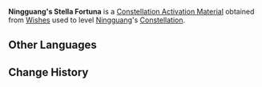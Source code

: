 {{Item Infobox
|id           = 001127
|image        = Item Stella Fortuna (4 Star).png
|type         = Constellation Activation Materials
|group        = Stella Fortuna
|rarity       = 4
|description  = [[Ningguang]]'s Constellation Activation Material
|source1      = [[Wishes]]
|source2      = [[Paimon's Bargains]]
}}
'''Ningguang's Stella Fortuna''' is a [[Constellation Activation Material]] obtained from [[Wishes]] used to level [[Ningguang]]'s [[Constellation]].

==Other Languages==
{{Other Languages
|default_hidden = 1
|en      = Ningguang's Stella Fortuna
|zhs     = 凝光的命星
|zhs_rm  = Níngguāng de Mìng Xīng
|zht     = 凝光的命星
|zht_rm  = Níngguāng de Mìng Xīng
|ja      = 凝光の星屑
|ja_rm   = Gyoukou no Hoshikuzu
|ko      = 응광의 운명의 별
|ko_rm   = 
|es      = Stella Fortuna de Ninguang
|fr      = Stella Fortuna de Ningguang
|ru      = Удача Нин Гуан
|th      = ดวงดาวแห่งชีวิตของ Ningguang
|th_rm   = Duanggdao Haeng Chiwit Khong Ningguang
|vi      = Chòm Sao Của Ningguang
|de      = Stella Fortuna von Ningguang
|id      = Ningguang's Stella Fortuna
|pt      = Stella Fortuna de Ningguang
}}

==Change History==
{{Change History|1.0}}